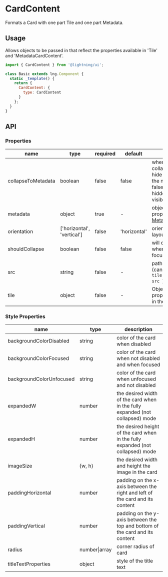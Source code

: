 
# CardContent

Formats a Card with one part Tile and one part Metadata.

## Usage

Allows objects to be passed in that reflect the properties available in 'Tile' and 'MetadataCardContent'.

```js
import { CardContent } from '@lightning/ui';

class Basic extends lng.Component {
  static _template() {
    return {
      CardContent: {
        type: CardContent
      }
    };
  }
}
```

<Canvas>
  <Story id="patterns-cardcontent--basic" />
</Canvas>

## API

### Properties

| name               | type                       | required | default      | description                                                                                                                          |
| ------------------ | -------------------------- | -------- | ------------ | ------------------------------------------------------------------------------------------------------------------------------------ |
| collapseToMetadata | boolean                    | false    | false        | when true, the collapsed state will hide the tile and show the metadata (when false, the metadata is hidden and the tile is visible) |
| metadata           | object                     | true     | -            | object with all of the properties for [MetadataCardContent](?path=/story/elements-metadatacardcontent--basic)                        |
| orientation        | ['horizontal', 'vertical'] | false    | 'horizontal' | orientation of card's layout                                                                                                         |
| shouldCollapse     | boolean                    | false    | false        | will collapse the Card when the Card is not focused                                                                                  |
| src                | string                     | false    | -            | path to artwork image (can also be set via `{ tile: { artwork: { src } } }`)                                                         |
| tile               | object                     | false    | -            | Object containing all properties supported in the [Tile component](?path=/docs/elements-tile--basic)                                 |

### Style Properties

| name                     | type          | description                                                                    |
| ------------------------ | ------------- | ------------------------------------------------------------------------------ |
| backgroundColorDisabled  | string        | color of the card when disabled                                                |
| backgroundColorFocused   | string        | color of the card when not disabled and when focused                           |
| backgroundColorUnfocused | string        | color of the card when unfocused and not disabled                              |
| expandedW                | number        | the desired width of the card when in the fully expanded (not collapsed) mode  |
| expandedH                | number        | the desired height of the card when in the fully expanded (not collapsed) mode |
| imageSize                | {w, h}        | the desired width and height the image in the card                             |
| paddingHorizontal        | number        | padding on the x-axis between the right and left of the card and its content   |
| paddingVertical          | number        | padding on the y-axis between the top and bottom of the card and its content   |
| radius                   | number\|array | corner radius of card                                                          |
| titleTextProperties      | object        | style of the title text                                                        |
